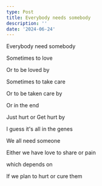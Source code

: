 ```yaml
---
type: Post
title: Everybody needs somebody
description: ''
date: '2024-06-24'
---
```

Everybody need somebody

Sometimes to love

Or to be loved by

Sometimes to take care

Or to be taken care by

Or in the end

Just hurt or Get hurt by

I guess it's all in the genes

We all need someone

Either we have love to share or pain

which depends on

If we plan to hurt or cure them
